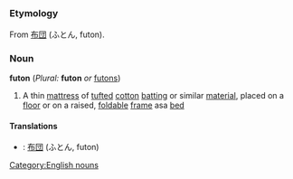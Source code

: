 =={{en}}==
===Etymology===
From {{ja}} [[布団]] (ふとん, futon).
===Noun===
'''futon''' (''Plural:'' '''futon''' ''or'' [[futons]])
#A thin [[mattress]] of [[tuft]]ed [[cotton]] [[batting]] or similar [[material]], placed on a [[floor]] or on a raised, [[foldable]] [[frame]] asa [[bed]]
====Translations====
*{{ja}}: [[布団]] (ふとん, futon)
[[Category:English nouns]]